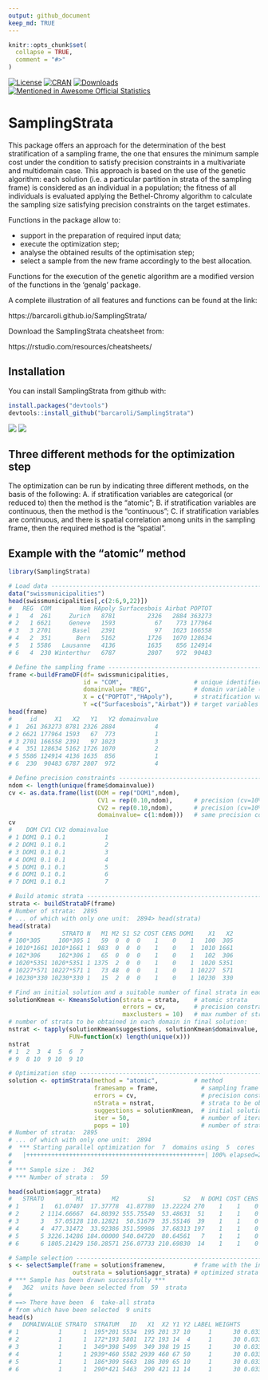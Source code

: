 ```yaml
---
output: github_document
keep_md: TRUE
---
```


<!-- README.md is generated from README.Rmd. Please edit README.Rmd file -->

```r
knitr::opts_chunk$set(
  collapse = TRUE,
  comment = "#>"
)
```

[![License](http://img.shields.io/badge/license-GPL%20%28%3E=%202%29-brightgreen.svg?style=flat)](http://www.gnu.org/licenses/gpl-3.0.html)
[![CRAN](http://www.r-pkg.org/badges/version/SamplingStrata)](https://cran.r-project.org/package=SamplingStrata)
[![Downloads](http://cranlogs.r-pkg.org/badges/SamplingStrata?color=brightgreen)](http://www.r-pkg.org/pkg/SamplingStrata)
[![Mentioned in Awesome Official Statistics](https://awesome.re/mentioned-badge.svg)](http://www.awesomeofficialstatistics.org)

# SamplingStrata <img src="man/figures/apple-touch-icon-152x152.png" align="right" alt="" />

This package offers an approach for the determination of the best 
stratification of a sampling frame, the one that ensures the 
minimum sample cost under the condition to satisfy precision 
constraints in a multivariate and multidomain case. This 
approach is based on the use of the genetic algorithm: each 
solution (i.e. a particular partition in strata of the sampling 
frame) is considered as an individual in a population; the 
fitness of all individuals is evaluated applying the 
Bethel-Chromy algorithm to calculate the sampling size 
satisfying precision constraints on the target estimates. 

Functions in the package allow to: 

* support in the preparation of required input data;
* execute the optimization step;
* analyse the obtained results of the optimisation step; 
* select a sample from the new frame accordingly to the best allocation. 

Functions for the execution of the genetic algorithm are a modified 
version of the functions in the 'genalg' package.

A complete illustration of all features and functions can be found at the link:

https://barcaroli.github.io/SamplingStrata/

Download the SamplingStrata cheatsheet from:

https://rstudio.com/resources/cheatsheets/


## Installation

You can install SamplingStrata from github with:

```r
install.packages("devtools")
devtools::install_github("barcaroli/SamplingStrata")
```


<img src="cheat_sheet_page1.png" />
<img src="cheat_sheet_page2.png" />

## Three different methods for the optimization step

The optimization can be run by indicating three different methods, on the basis of the following:
A. if stratification variables are categorical (or reduced to) then the method is the "atomic";
B. if stratification variables are continuous, then the method is the "continuous";
C. if stratification variables are continuous, and there is spatial correlation among units in the sampling frame, then the required method is the "spatial".

## Example with the "atomic" method

```r
library(SamplingStrata)

# Load data ---------------------------------------------------------------------------------
data("swissmunicipalities")
head(swissmunicipalities[,c(2:6,9,22)])
#   REG  COM        Nom HApoly Surfacesbois Airbat POPTOT
# 1   4  261     Zurich   8781         2326   2884 363273
# 2   1 6621     Geneve   1593           67    773 177964
# 3   3 2701      Basel   2391           97   1023 166558
# 4   2  351       Bern   5162         1726   1070 128634
# 5   1 5586   Lausanne   4136         1635    856 124914
# 6   4  230 Winterthur   6787         2807    972  90483

# Define the sampling frame -----------------------------------------------------------------
frame <-buildFrameDF(df= swissmunicipalities,
                     id = "COM",                    # unique identifier of sampling units
                     domainvalue= "REG",            # domain variable (region)
                     X = c("POPTOT","HApoly"),      # stratification variables
                     Y =c("Surfacesbois","Airbat")) # target variables
head(frame)
#     id     X1   X2   Y1   Y2 domainvalue
# 1  261 363273 8781 2326 2884           4
# 2 6621 177964 1593   67  773           1
# 3 2701 166558 2391   97 1023           3
# 4  351 128634 5162 1726 1070           2
# 5 5586 124914 4136 1635  856           1
# 6  230  90483 6787 2807  972           4

# Define precision constraints ------------------------------------------------------------
ndom <- length(unique(frame$domainvalue))
cv <- as.data.frame(list(DOM = rep("DOM1",ndom),
                         CV1 = rep(0.10,ndom),      # precision (cv=10%) for 'Surfacesbois'
                         CV2 = rep(0.10,ndom),      # precision (cv=10%) for 'Airind'
                         domainvalue= c(1:ndom)))   # same precision constraints for all domains
cv
#    DOM CV1 CV2 domainvalue
# 1 DOM1 0.1 0.1           1
# 2 DOM1 0.1 0.1           2
# 3 DOM1 0.1 0.1           3
# 4 DOM1 0.1 0.1           4
# 5 DOM1 0.1 0.1           5
# 6 DOM1 0.1 0.1           6
# 7 DOM1 0.1 0.1           7

# Build atomic strata ---------------------------------------------------------------------
strata <- buildStrataDF(frame)
# Number of strata:  2895
# ... of which with only one unit:  2894> head(strata)
head(strata)
#              STRATO N   M1 M2 S1 S2 COST CENS DOM1    X1   X2
# 100*305     100*305 1   59  0  0  0    1    0    1   100  305
# 1010*1661 1010*1661 1  983  0  0  0    1    0    1  1010 1661
# 102*306     102*306 1   65  0  0  0    1    0    1   102  306
# 1020*5351 1020*5351 1 1375  2  0  0    1    0    1  1020 5351
# 10227*571 10227*571 1   73 48  0  0    1    0    1 10227  571
# 10230*330 10230*330 1   15  2  0  0    1    0    1 10230  330

# Find an initial solution and a suitable number of final strata in each domain -----------
solutionKmean <- KmeansSolution(strata = strata,    # atomic strata
                                errors = cv,        # precision constraints
                                maxclusters = 10)   # max number of strata to be evaluated 
# number of strata to be obtained in each domain in final solution:								
nstrat <- tapply(solutionKmean$suggestions, solutionKmean$domainvalue,
                 FUN=function(x) length(unique(x)))
nstrat
# 1  2  3  4  5  6  7 
# 9  8 10  9 10  9 10

# Optimization step ------------------------------------------------------------------------
solution <- optimStrata(method = "atomic",          # method
                        framesamp = frame,            # sampling frame
                        errors = cv,                  # precision constraints
                        nStrata = nstrat,             # strata to be obtained in the final stratification
                        suggestions = solutionKmean,  # initial solution
                        iter = 50,                    # number of iterations
                        pops = 10)                    # number of stratifications evaluated at each iteration
# Number of strata:  2895
# ... of which with only one unit:  2894
#  *** Starting parallel optimization for  7  domains using  5  cores
#   |++++++++++++++++++++++++++++++++++++++++++++++++++| 100% elapsed=20s  
# 
# *** Sample size :  362
# *** Number of strata :  59

head(solution$aggr_strata)
#   STRATO         M1        M2        S1        S2   N DOM1 COST CENS     SOLUZ
# 1      1   61.07407  17.37778  41.87780  13.22224 270    1    1    0  9.141966
# 2      2 1114.66667  64.80392 555.75540  53.48631  51    1    1    0  6.985276
# 3      3   57.05128 110.12821  50.51679  35.55146  39    1    1    0  3.550527
# 4      4  477.31472  33.92386 351.59986  37.68313 197    1    1    0 19.010081
# 5      5 3226.14286 184.00000 540.04720  80.64561   7    1    1    0  2.000000
# 6      6 1805.21429 150.28571 256.07733 210.69830  14    1    1    0  7.553702

# Sample selection --------------------------------------------------------------------------
s <- selectSample(frame = solution$framenew,        # frame with the indication of optimized strata
                  outstrata = solution$aggr_strata) # optimized strata with sampling units allocation 
# *** Sample has been drawn successfully ***
#   362  units have been selected from  59  strata
# 
# ==> There have been  6  take-all strata 
# from which have been selected  9 units
head(s)
#   DOMAINVALUE STRATO  STRATUM   ID   X1  X2 Y1 Y2 LABEL WEIGHTS        FPC
# 1           1      1  195*201 5534  195 201 37 10     1      30 0.03333333
# 2           1      1  172*193 5801  172 193 14  4     1      30 0.03333333
# 3           1      1  349*398 5499  349 398 19 15     1      30 0.03333333
# 4           1      1 2939*460 5582 2939 460 67 50     1      30 0.03333333
# 5           1      1  186*309 5663  186 309 65 10     1      30 0.03333333
# 6           1      1  290*421 5463  290 421 11 14     1      30 0.03333333

```

